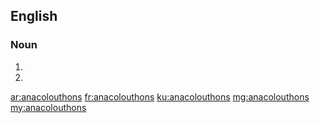 ==English==

===Noun===
{{head|en|plural}}

# {{plural of|anacolouthon|lang=en}}
# {{alternative spelling of|anacoluthons|lang=en}}

[[ar:anacolouthons]]
[[fr:anacolouthons]]
[[ku:anacolouthons]]
[[mg:anacolouthons]]
[[my:anacolouthons]]
